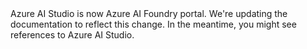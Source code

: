 <Info>
Azure AI Studio is now Azure AI Foundry portal. We're updating the documentation to reflect this change. In the meantime, you might see references to Azure AI Studio.
</Info>
